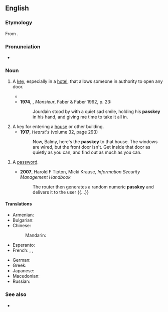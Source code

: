 ==English==

===Etymology===
From {{compound|en|pass|key}}.

===Pronunciation===
* {{audio|en|en-uk-passkey.ogg|Audio (UK)}}

===Noun===
{{en-noun}}

# A [[key]], especially in a [[hotel]], that allows someone in authority to open any door.
#: {{syn|en|master key|passe-partout|q2=obsolete}}
#* {{quote-book|1=en|year=1926|author=Sir Arthur Conan Doyle|authorlink=Arthur Conan Doyle|title=The Land of Mist|url=http://gutenberg.net.au/ebooks06/0601351h.html|passage=With the universal '''pass-key''' of imagination we open the dingy door, pass down a dark passage and up a narrow stair.}}
#* '''1974''', {{w|Lawrence Durrell}}, ''Monsieur'', Faber & Faber 1992, p. 23:
#*: Jourdain stood by with a quiet sad smile, holding his '''passkey''' in his hand, and giving me time to take it all in.
# A key for entering a [[house]] or other building.
#* '''1917''', ''Hearst's'' (volume 32, page 293)
#*: Now, Balmy, here's the '''passkey''' to that house. The windows are wired, but the front door isn't. Get inside that door as quietly as you can, and find out as much as you can.
# {{lb|en|computing}} A [[password]].
#* '''2007''', Harold F Tipton, Micki Krause, ''Information Security Management Handbook''
#*: The router then generates a random numeric '''passkey''' and delivers it to the user {{...}}

====Translations====
{{trans-top|a key that opens any door}}
* Armenian: {{t|hy|հիմնաբանալի}}
* Bulgarian: {{t|bg|шперц|m}}
* Chinese:
*: Mandarin: {{t-needed|cmn}}
* Esperanto: {{t-needed|eo}}
* French: {{t+|fr|passe-partout|m}}, {{t+|fr|passepartout|m}}, {{t+|fr|passe|m}}
{{trans-mid}}
* German: {{t+|de|Generalschlüssel|m}}
* Greek: {{t+|el|πασπαρτού|n}}
* Japanese: {{t-needed|ja}}
* Macedonian: {{t|mk|калауз|m}}
* Russian: {{t+|ru|отмы́чка|f}}
{{trans-bottom}}

===See also===
* {{l|en|skeleton key}}